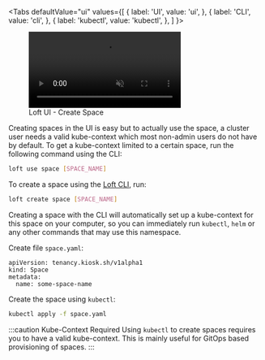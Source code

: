 
<Tabs
  defaultValue="ui"
  values={[
    { label: 'UI', value: 'ui', },
    { label: 'CLI', value: 'cli', },
    { label: 'kubectl', value: 'kubectl', },
  ]
}>
<TabItem value="ui">

<figure class="frame">
  <video controls loop autoplay="true" muted>
    <source src="/docs/media/v1/ui/spaces/create-space.mp4" type="video/mp4" />
  </video>
  <figcaption>Loft UI - Create Space</figcaption>
</figure>

Creating spaces in the UI is easy but to actually use the space, a cluster user needs a valid kube-context which most non-admin users do not have by default. To get a kube-context limited to a certain space, run the following command using the CLI:
```bash
loft use space [SPACE_NAME]
```

<HowKubeContextFragment/>

</TabItem>
<TabItem value="cli">

To create a space using the [Loft CLI](../../getting-started/setup.mdx#1-download-loft-cli), run:
```bash
loft create space [SPACE_NAME]
```
Creating a space with the CLI will automatically set up a kube-context for this space on your computer, so you can immediately run `kubectl`, `helm` or any other commands that may use this namespace.

<HowKubeContextFragment/>

</TabItem>
<TabItem value="kubectl">

Create file `space.yaml`:
```
apiVersion: tenancy.kiosk.sh/v1alpha1
kind: Space
metadata:
  name: some-space-name
```

Create the space using `kubectl`:
```bash
kubectl apply -f space.yaml
```

:::caution Kube-Context Required
Using `kubectl` to create spaces requires you to have a valid kube-context. This is mainly useful for GitOps based provisioning of spaces.
:::

</TabItem>
</Tabs>
